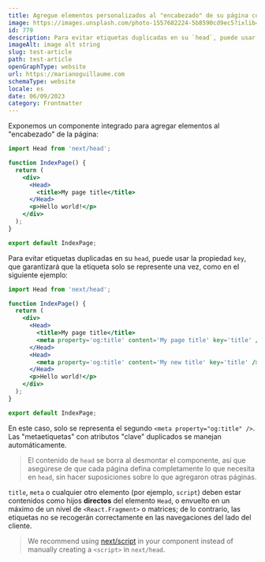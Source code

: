 ```yaml
---
title: Agregue elementos personalizados al "encabezado" de su página con el componente Head integrado.
image: https://images.unsplash.com/photo-1557682224-5b8590cd9ec5?ixlib=rb-4.0.3&ixid=M3wxMjA3fDB8MHxzZWFyY2h8Mnx8cmVkJTIwZ3JhZGllbnR8ZW58MHx8MHx8fDA%3D&w=1000&q=80
id: 779
description: Para evitar etiquetas duplicadas en su `head`, puede usar la propiedad `key`, que garantizará que la etiqueta solo se represente una vez, como en el siguiente ejemplo
imageAlt: image alt string
slug: test-article
path: test-article
openGraphType: website
url: https://marianoguillaume.com
schemaType: website
locale: es
date: 06/09/2023
category: Frontmatter
---
```


Exponemos un componente integrado para agregar elementos al "encabezado" de la página:

```jsx
import Head from 'next/head';

function IndexPage() {
  return (
    <div>
      <Head>
        <title>My page title</title>
      </Head>
      <p>Hello world!</p>
    </div>
  );
}

export default IndexPage;
```

Para evitar etiquetas duplicadas en su `head`, puede usar la propiedad `key`, que garantizará que la etiqueta solo se represente una vez, como en el siguiente ejemplo:

```jsx
import Head from 'next/head';

function IndexPage() {
  return (
    <div>
      <Head>
        <title>My page title</title>
        <meta property='og:title' content='My page title' key='title' />
      </Head>
      <Head>
        <meta property='og:title' content='My new title' key='title' />
      </Head>
      <p>Hello world!</p>
    </div>
  );
}

export default IndexPage;
```

En este caso, solo se representa el segundo `<meta property="og:title" />`. Las "metaetiquetas" con atributos "clave" duplicados se manejan automáticamente.

> El contenido de `head` se borra al desmontar el componente, así que asegúrese de que cada página defina completamente lo que necesita en `head`, sin hacer suposiciones sobre lo que agregaron otras páginas.

`title`, `meta` o cualquier otro elemento (por ejemplo, `script`) deben estar contenidos como hijos **directos** del elemento `Head`,
o envuelto en un máximo de un nivel de `<React.Fragment>` o matrices; de lo contrario, las etiquetas no se recogerán correctamente en las navegaciones del lado del cliente.

> We recommend using [next/script](/docs/pages/building-your-application/optimizing/scripts) in your component instead of manually creating a `<script>` in `next/head`.

